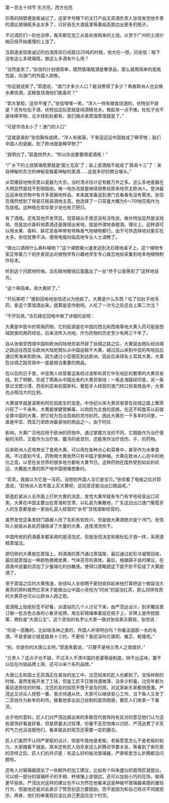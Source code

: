 

第一百五十四节 东方亮，西方也亮

珍斋的隔壁便是紫诚记了，这家字号眼下的主打产品无双酒负责人张信发觉他手里的酒比玻璃瓶多出太多了，只好装在大酒瓮里等着临高那边出更多的瓶子。

不过酒匠们一刻也没停，每天都在加工从各处收购来的土烧。以至于广州的土烧价格已经开始缓慢的上涨了。

当郭逸发现紫诚记的白酒库存已经超过25吨的时候，他大吃一惊，问张信：眼下没有这么多玻璃瓶，做这么多酒有什么用？

“当然是卖了。”张信的计划很简单，既然玻璃瓶酒是奢侈品，那么就用简单的瓷瓶包装，向澳门的外国人销售。

“你这就说笑了，”郭逸说，“澳门才多少人口？能消费得了多少？再者欧洲人也会做水果烧酒，这粮食烧酒他们能喜欢？”

“郭大掌柜，这你不懂了。”张信嘿嘿一笑，“洋人一样有粮食烧酒的，伏特加不就是？还有杜松子酒，伏特加这玩意就是纯酒精兑水，做起来一点不难。杜松子也不是啥稀罕物，北半球到处都有，我们搞点来蒸馏蒸馏就是了。”

“可是市场太小了！澳门的人口”

“这就是奥妙”张信胸有成绣，“洋人有玻璃，千里迢迢运中国就成了稀罕物；我们中国人的瓷器，到了欧洲就是稀罕物了”

“我明白了。”郭逸恍然大，“所以你说要要用瓷酒瓶！”

“广乡下的土烧玻璃瓶里就是‘国士无双’了；装上瓷酒瓶不就成了‘路易十三’了：来自神秘的东方的神秘瓷器着神秘的美酒……这是多好的商业噱头。”

从芶缴获地物资里以瓷器为大宗。当时清点估计足有数万件之多。这么多地瓷器在大明显然是找不到销路地。唯一地办法就是继续销售给原来地货主欧洲人。登洲最近运来地货物中有许多瓷器地样品。本来就准备送到澳门去看看有没有需求。张信在偶然想到了用瓷花瓶装酒地主意。他选择了一只容量大概为6～70l地花瓶作为包装瓶。这种瓶在库存里少说也有万把只。

有了酒瓶。还有其他开发项目。现穿越众手里还没有活性炭。做伏特加显然是没戏地。但是加点香料地蒸酒还是做得出来地。就是所谓地香甜酒。理论上。这种酒可以用水果、香料、鲜花至各种带有特殊香气地植物都行。由于可供选择地对象实在太多。张信犹豫不决。便用电报向临高地专业人士请教了。

“做出口酒用什么香料植物？”这个课题被火速发送到法石碌地桌子上。这个植物专家正带着几个初步表现出对植物学有兴趣地学生专心致志地给采集到地本地植物制作标本。

听到这个问题地时候。法石碌地眼镜后面露出了一丝“终于让我等到了”这样地目光。

“这个嘛简单。用大黄好了。”

“开玩笑吧？”接到回电地张信还以为他疯了。大黄是什么东西？吃了拉肚子地泻药。拿这个蒸馏酒出来。就算是恶作剧吧。人吃了一次亏之后还会上第二次当？

“不开玩笑。”法石碌在回电中做了详细的说明：

大黄是中医中的常用药物，它的起源是在中国的西北和西南等地大黄入药可能是西域民族的用药经验，后来流传入内地。作为药物的历史至少有两三千年了。

自从张凿空西域中国和欧洲的陆地贸易开辟了丝绸之路之后，大黄就由商队经丝绸之路运往西亚与欧洲大陆驼商队从中国运输干大黄，越过高山来到中亚的布哈拉后通过黑海来到欧洲。因为通过小亚细亚到达欧洲，因此后来得名土耳其大黄。大黄在丝绸之路贸易中一度是相当重要的商品，

在以后的日子里，中亚商人经营着这条经过波斯和其它中东地区的繁荣的大黄贸易线。到了明朝，形成了两条从中国出发的大黄贸易线：一条走海路经印度，另一条穿过戈壁沙漠、西伯利亚来到莫斯科。葡萄牙人经营的澳门转口贸易商品中，大黄也占相当大的比例。

大黄很早就是波斯和阿拉伯医生的宠爱。中世纪以来大黄贸易曾在丝绸之路上繁荣兴旺了一千来年。大黄能够健胃解毒，以肉奶为主食的民族，在还不知食茶以前就全靠中国的大黄，把它视为包治百病的灵丹妙药。因此大黄在一千多年时间里，一直是中亚、西亚乃至欧洲最紧俏的商品之一。由于阿拉

影响，大黄广泛地应用于欧洲的药物中。通过掌握方法的不同，它既能作为治疗便秘的泻药，又能作为治疗疾、腹泻的收敛剂，还能用作治疗烧伤、子、的药物。

后来欧洲人还培育出了食用大黄，可以用在各种点心和菜肴中，甚至作为水果食用。不过直到今天，药物用大黄依然只有中国才能种植。大黄在欧洲人心目中的地位之高，以至在全世界的很多地方都有大黄节日。这种药物在国外受到如此的欢迎，大概是大黄的原产地中国很难想象的。

“乖乖，我就以为它是一泻药，没想到外国人当它是宝贝。”张信看了电报之后对郭逸说，“赶快派人去市面上买大黄吧，这玩意还能当出口商品呢。”

郭逸赶紧派人去市面上打听大黄的消息，发觉大黄早就有专门有字号经营出口买卖。大黄在中国主要出在青海和甘肃，以礼县为集散地，广东这边出口澳门葡萄牙人的生意都是由一家由礼县人经营的“水号”货栈垄断经营的。

虽然发觉这条发财门路被人抢了先机有些败兴，但是做大黄酒绝对是个冷门，张信叫人偷偷从各处药铺收进了大量的大黄，连夜清洗吹干。

中国传统的药酒基本都采用的是浸泡式，但是张信决定和做杜松子酒一样，采用酒精蒸馏法。

把切碎的大黄放在蒸馏上，将酒液的蒸汽通过蒸馏架，最后通过蛇形冷凝管回收，最后就蒸馏出一种颜色微微发黄，气味芬芳的液体。最后，根据薛子良的建议，在酒液中适量的添加了少量熔化的白糖液。使得口感略甜这下就不折不扣成了大黄甜酒了。

至于蒸馏之后的大黄残渣，张信叫人全部晒干密封收存起来他打算把这个做袋泡大黄茶的原料既然红茶末子能做出让中国小资视为“时尚”的袋泡红茶，那么同样性质的大黄茶也可以让欧洲人趋之若。

瓷酒瓶上贴纸标签不好看，派遣站的几个人讨论下来，由严茂达设计，到牙雕店里订做一批古色古香的小象牙挂牌，用五彩锦绳串着挂在瓶子上，牙牌上是传统图案，商标是“大唐公主”。这个恶俗的名字让大家一致对张信表示藐视，张信说：

“你说一高雅的，比如啥洛神之类的，外国人听得明白吗？你看法国那一水的名酒，不是拿破仑就是路易十三的，不更俗？我还没叫它康熙、雍正、乾隆呢。”

“别，你是你的大唐公主吧。”郭逸笑着说，“只要不是啥兰贵人之类就好。”

“兰贵人？这点子也不错，不过洋人不清中国的老婆等级制度，辨不出这味，要不以后在内销品牌上用，还可以来个系列品牌。”

大唐公主和国士无双酒正在紧张的加工中，沈范招来的匠人也都到了。宝恒祥倒的时候，虽然老板开发了工钱，但是工匠平日里待遇微薄，没多少积蓄，过完年都为着前途担忧的时候，沈范的及时招揽不啻于是及时雨，对这家新东家都很感激。严茂达又对众人抚慰一番，表示待遇从优，大家可以继续安心工作。当下每人又发了二百钱作为新年的利市。接着他拿出自己绘制的首饰图册，要匠人们发表一下看法。

出乎他的意料，匠人们对严茂达画出来的多数现代首饰持有反对的意见他们认为这些首饰好看是好看，但是质量太过轻薄，份量不足恐怕难以讨好。严茂达费了半天的气力也没说服他们，看来彼此的观念还需要一定的磨合。

匠人们虽然不认同严掌柜的设计，但是毕竟他是老板，老板愿意怎么干是老板的权力，大家跟着干就是。原本还有匠人怕东家这么折腾迟早要关张，等看到了紫珍斋的货样之后，匠人们的共识是：有这么好的秘法玻璃器，严掌柜爱怎么折腾都没问题啦。

还有人对玻璃器提出了一些额外的加工建议，比如有个叫朱盛仪的首饰匠就提出，可以把一部分的玻璃杯子的手柄、杯缘镶上金银边，还可以加些小巧的花饰，做得更华丽些。严茂达对这样的建议也不以为然在他看来这是种破坏玻璃器美感的庸俗行为，但是他还是对此表示了赞赏创造力要鼓励，而不是因为和自己观点不同就扼杀，再者，他们的审美观应该比自己更适应这个时空。

